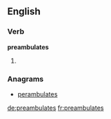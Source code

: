 ==English==

===Verb===
'''preambulates'''

# {{third-person singular of|[[preambulate]]}}

===Anagrams===
* [[perambulates#English|perambulates]]

[[de:preambulates]]
[[fr:preambulates]]